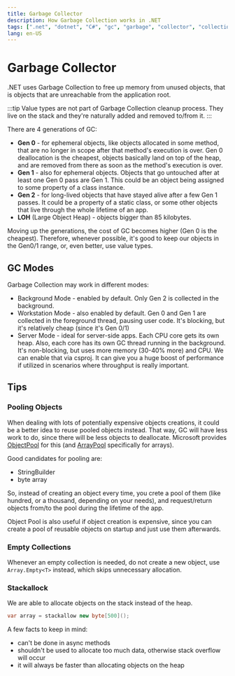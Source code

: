 ```yaml
---
title: Garbage Collector
description: How Garbage Collection works in .NET
tags: [".net", "dotnet", "C#", "gc", "garbage", "collector", "collection", "memory"]
lang: en-US
---
```


# Garbage Collector

.NET uses Garbage Collection to free up memory from unused objects, that is
objects that are unreachable from the application root.

:::tip
Value types are not part of Garbage Collection cleanup process. They live on
the stack and they're naturally added and removed to/from it.
:::

There are 4 generations of GC:

- **Gen 0** - for ephemeral objects, like objects allocated in some method, that
  are no longer in scope after that method's execution is over. Gen 0
  deallocation is the cheapest, objects basically land on top of the heap, and
  are removed from there as soon as the method's execution is over.
- **Gen 1** - also for ephemeral objects. Objects that go untouched after at
  least one Gen 0 pass are Gen 1. This could be an object being assigned to some
  property of a class instance.
- **Gen 2** - for long-lived objects that have stayed alive after a few Gen 1
  passes. It could be a property of a static class, or some other objects that
  live through the whole lifetime of an app.
- **LOH** (Large Object Heap) - objects bigger than 85 kilobytes.

Moving up the generations, the cost of GC becomes higher (Gen 0 is the
cheapest). Therefore, whenever possible, it's good to keep our objects in the
Gen0/1 range, or, even better, use value types.

## GC Modes

Garbage Collection may work in different modes:

- Background Mode - enabled by default. Only Gen 2 is collected in the background.
- Workstation Mode - also enabled by default. Gen 0 and Gen 1 are collected in
  the foreground thread, pausing user code. It's blocking, but it's relatively
  cheap (since it's Gen 0/1)
- Server Mode - ideal for server-side apps. Each CPU core gets its own heap.
  Also, each core has its own GC thread running in the background. It's
  non-blocking, but uses more memory (30-40% more) and CPU. We can enable that via csproj. It
  can give you a huge boost of performance if utilized in scenarios where
  throughput is really important.

## Tips

### Pooling Objects

When dealing with lots of potentially expensive objects creations, it could be a
better idea to reuse pooled objects instead. That way, GC will have less work to
do, since there will be less objects to deallocate. Microsoft provides
[ObjectPool](https://learn.microsoft.com/en-us/aspnet/core/performance/objectpool)
for this (and
[ArrayPool](https://learn.microsoft.com/en-us/dotnet/api/system.buffers.arraypool-1?view=net-7.0)
specifically for arrays).

Good candidates for pooling are:

- StringBuilder
- byte array

So, instead of creating an object every time, you crete a pool of them (like
hundred, or a thousand, depending on your needs), and request/return objects
from/to the pool during the lifetime of the app.

Object Pool is also useful if object creation is expensive, since you can create
a pool of reusable objects on startup and just use them afterwards.

### Empty Collections

Whenever an empty collection is needed, do not create a new object, use
`Array.Empty<T>` instead, which skips unnecessary allocation.

### Stackallock

We are able to allocate objects on the stack instead of the heap.

```csharp
var array = stackallow new byte[500]();
```

A few facts to keep in mind:

- can't be done in async methods
- shouldn't be used to allocate too much data, otherwise stack overflow will occur
- it will always be faster than allocating objects on the heap